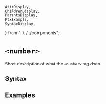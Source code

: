     AttrDisplay,
    ChildrenDisplay,
    ParentsDisplay,
    PtxExample,
    SyntaxDisplay,
} from "../../../components";

# `<number>`

Short description of what the `<number>` tag does.

## Syntax

<SyntaxDisplay name="number" />

## Examples

    